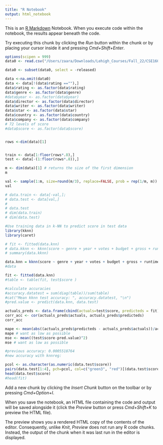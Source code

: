```yaml
---
title: "R Notebook"
output: html_notebook
---
```


This is an [R Markdown](http://rmarkdown.rstudio.com) Notebook. When you execute code within the notebook, the results appear beneath the code. 

Try executing this chunk by clicking the *Run* button within the chunk or by placing your cursor inside it and pressing *Cmd+Shift+Enter*. 

```r
options(scipen = 999)
data0 <- read.csv("/Users/zaara/Downloads/Lehigh_Courses/Fall_22/CSE160/Final_Project/movies.csv", header = TRUE)

data0 <- subset(data0, select = -released)

data <-na.omit(data0)
data <- data[!(data$rating ==""),]
data$rating <- as.factor(data$rating)
data$genre <- as.factor(data$genre)
#data$year <- as.factor(data$year)
data$director <- as.factor(data$director)
data$writer <- as.factor(data$writer)
data$star <- as.factor(data$star)
data$country <- as.factor(data$country)
data$company <- as.factor(data$company)
# 72 levels of score
#data$score <- as.factor(data$score)


rows <-dim(data)[1]


train <- data[1:floor(rows*.8),]
test <- data[-(1:floor(rows*.8)),]


```


```r
m <- dim(data)[1] # returns the size of the first dimension
m
```


```r
val <- sample(1:m, size=round(m/3), replace=FALSE, prob = rep(1/m, m))
val
```


```r
# data.train <- data[-val,]; 
# data.test <- data[val,]
# 
# data.test
# dim(data.train)
# dim(data.test)
```

```r
#Use training data in k-NN to predict score in test data
library(kknn)
library(caret)

# fit <- fitted(data.knn)
# data.kknn <- kknn(score ~ genre + year + votes + budget + gross + runtime, data.train, data.test, distance = 2)
# summary(data.kknn)

data.knn = kknn(score ~ genre + year + votes + budget + gross + runtime, train, test, distance =2)
#data
```

```r
fit <- fitted(data.knn)
#table <- table(fit, test$score )


```


```r
#calculate accuracies
#accuracy.datatest = sum(diag(table))/sum(table) 
#cat("Mean kknn test accuracy: ", accuracy.datatest, "\n")
#pred.value <- predict(data.knn, data.test)

actuals_preds <- data.frame(cbind(actuals=test$score, predicteds = fit))
corr_acc <- cor(actuals_preds$actuals, actuals_preds$predicteds)
corr_acc

mape <- mean(abs((actuals_preds$predicteds - actuals_preds$actuals))/actuals_preds$actuals)
mape # want as low as possible
mse <- mean((test$score-pred.value)^2)
mse # want as low as possible

#previous accuracy: 0.0005518764 
#new accuracy with knnreg: 
```


```r
pcol <- as.character(as.numeric(data.test$score))
pairs(data.test[1:4], pch=pcol, col=c("green3", "red")[(data.test$score != fit)+1])
head(data.test$score)
#head(fit)
```


Add a new chunk by clicking the *Insert Chunk* button on the toolbar or by pressing *Cmd+Option+I*.

When you save the notebook, an HTML file containing the code and output will be saved alongside it (click the *Preview* button or press *Cmd+Shift+K* to preview the HTML file). 

The preview shows you a rendered HTML copy of the contents of the editor. Consequently, unlike *Knit*, *Preview* does not run any R code chunks. Instead, the output of the chunk when it was last run in the editor is displayed.

